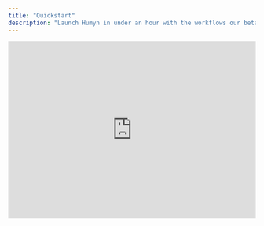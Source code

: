```yaml
---
title: "Quickstart"
description: "Launch Humyn in under an hour with the workflows our beta teams follow"
---
```


<iframe
  width="100%"
  height="360"
  src="https://www.youtube.com/embed/dC7AQQMEh0k?si=-mUzKJ5_ByZYwPnm"
  title="Humyn demo"
  frameBorder="0"
  allow="accelerometer; autoplay; clipboard-write; encrypted-media; gyroscope; picture-in-picture; web-share"
  referrerPolicy="strict-origin-when-cross-origin"
  allowFullScreen
  style={{ marginBottom: "2rem", borderRadius: "1rem", boxShadow: "0 24px 70px rgba(15, 23, 42, 0.18)" }}
/>

<Callout>
Run through these five moves to go from sign-up to actionable insight in a single session.
</Callout>

## Launch in five moves

<Columns cols={2}>
  <Card title="1. Sign in or create your account" icon="key">
    Accept the invite or create a workspace, enable 2FA, and invite teammates who will review findings with you.
  </Card>
  <Card title="2. Create a new project" icon="folder-plus">
    Click `New project`, select an icon, set a clear name, and add a short description so everyone knows the lens you’re watching.
  </Card>
  <Card title="3. Open Add Comments" icon="comment-plus">
    Jump into the Add Comments tab to define the research topic and the POV you want Humyn to monitor.
  </Card>
  <Card title="4. Add keywords & Reddit sources" icon="list-check">
    Enter the keywords, phrases, and Reddit URLs that capture your audience so Humyn ingests the right threads.
  </Card>
  <Card title="5. Explore or Chat for insight" icon="sparkles">
    Head to `Explore` for community-wide patterns or `Chat` to ask follow-up questions and unlock takeaways fast.
  </Card>
</Columns>

## Workspace setup ritual

<Columns cols={2}>
  <Card title="Keep the system clean" icon="wand-magic">
    Standardize workspace name, brand color, and timezone so reports look consistent when exported or shared.
  </Card>
  <Card title="Clarify ownership" icon="people-group">
    Assign who monitors daily vs. weekly, and tag collaborators by function so alerts land with the right person.
  </Card>
  <Card title="Template the recap" icon="note-sticky">
    Save a baseline report layout—hero insight, supporting quotes, open questions—so every update follows the same rhythm.
  </Card>
  <Card title="Front-load governance" icon="shield-halved">
    Agree on approval thresholds and review cadence before scaling ingestion to avoid rework later.
  </Card>
</Columns>

---

## Starter Prompts

<Callout>
Use these to prove immediate value—duplicate and tweak the language to match your product pillar.
</Callout>

| Prompt | Outcome | Suggested Owner |
| --- | --- | --- |
| “Summarize adoption blockers for AI research tools” | Direction for activation sprints. | Product/Design |
| “Collect praise quotes about research workflows” | Messaging for landing pages and sales decks. | Marketing |
| “Identify objections from enterprise buyers” | Enablement insight for sales calls. | GTM |

---

## First Week Goals

- Publish one spotlight insight with supporting quotes.  
- Capture three bookmarked threads for deep dives.  
- Sync with stakeholders to align on emerging opportunities.

<Callout>
Record a Loom or capture a dashboard screenshot of your first win and pin it to the workspace so new collaborators ramp quickly.
</Callout>

## Next Steps

- Align ownership, billing, and governance in [Account & Billing](./account-and-billing).  
- Explore each intelligence surface starting with the [Dashboard](../core-features/dashboard).  
- Share learnings with the team in the Humyn [Discord community](https://discord.gg/bycbt28zpk) for fast feedback.
